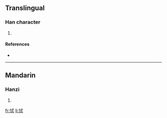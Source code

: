 ==Translingual==

===Han character===
{{Han char|rn=61|rad=心|as=06|sn=9|four=|canj=心戈心一 (PIPM)}}

# {{defn|Han|sort=心06}}

====References====
* {{Han ref|kx=0384.270|dkj=10570|dj=0715.100|hdz=42293.120|uh=605C|ud=24668}}

----

==Mandarin==

===Hanzi===
{{cmn-hanzi|pin=[[chì]] ([[chi4]])|wg=ch'ih<sup>4</sup>}}

# {{defn|Mandarin}}

[[fr:恜]]
[[li:恜]]
